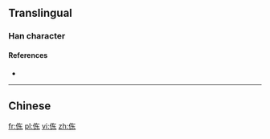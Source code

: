 ==Translingual==

===Han character===
{{Han char|rn=9|rad=人|as=05|sn=7|four=24294|canj=OKD|ids=⿰亻东}}

====References====
* {{Han ref|kx=0100.021|uh=3448|ud=13384}}

----

==Chinese==
{{zh-see|倲}}

[[fr:㑈]]
[[pl:㑈]]
[[vi:㑈]]
[[zh:㑈]]